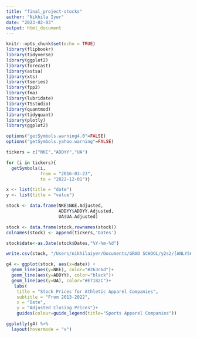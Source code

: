 ```yaml
---
title: "final_project-stocks"
author: "Nikhila Iyer"
date: "2023-02-03"
output: html_document
---
```


```r
knitr::opts_chunk$set(echo = TRUE)
library(flipbookr)
library(tidyverse)
library(ggplot2)
library(forecast)
library(astsa) 
library(xts)
library(tseries)
library(fpp2)
library(fma)
library(lubridate)
library(TSstudio)
library(quantmod)
library(tidyquant)
library(plotly)
library(ggplot2)
```

```r
options("getSymbols.warning4.0"=FALSE)
options("getSymbols.yahoo.warning"=FALSE)

tickers = c("NKE","ADDYY","UA")

for (i in tickers){
  getSymbols(i,
             from = "2016-03-23",
             to = "2022-12-01")}

x <- list(title = "date")
y <- list(title = "value")

stock <- data.frame(NKE$NKE.Adjusted,
                    ADDYY$ADDYY.Adjusted,
                    UA$UA.Adjusted)

stock <- data.frame(stock,rownames(stock))
colnames(stock) <- append(tickers,'Dates')

stock$date<-as.Date(stock$Dates,"%Y-%m-%d")

write.csv(stock, "/Users/nikhilaiyer/Documents/GRAD SCHOOL/y2s2/[ANLY560] Time Series/final-project/sponsor-stocks.csv", row.names=FALSE)
```

```r
g4 <- ggplot(stock, aes(x=date)) +
  geom_line(aes(y=NKE), color="#263c6d")+
  geom_line(aes(y=ADDYY), color="black")+
  geom_line(aes(y=UA), color="#E7182C")+
   labs(
    title = "Stock Prices for Athletic Apparel Companies",
    subtitle = "From 2013-2022",
    x = "Date",
    y = "Adjusted Closing Prices")+
    guides(colour=guide_legend(title="Sports Apparel Companies"))

ggplotly(g4) %>%
  layout(hovermode = "x")
```

